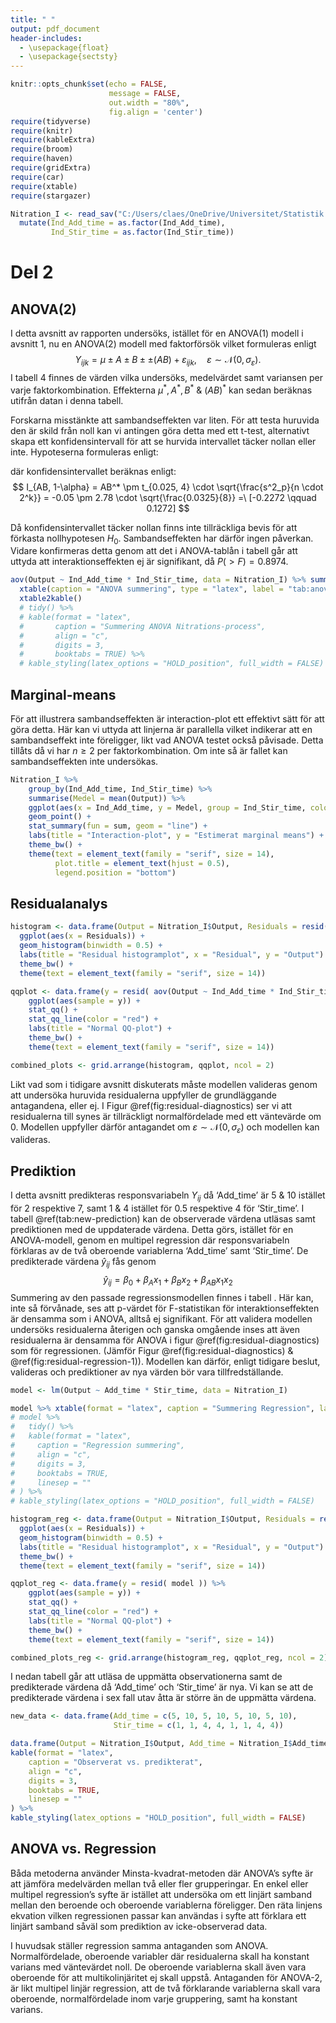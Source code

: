 ---
title: " "
output: pdf_document
header-includes:
  - \usepackage{float}
  - \usepackage{sectsty}
---

```{r setup-avsnitt2, include=FALSE}
knitr::opts_chunk$set(echo = FALSE, 
                      message = FALSE, 
                      out.width = "80%", 
                      fig.align = 'center')
require(tidyverse)
require(knitr)
require(kableExtra)
require(broom)
require(haven)
require(gridExtra)
require(car)
require(xtable)
require(stargazer)
```

```{r inladdning-data}
Nitration_I <- read_sav("C:/Users/claes/OneDrive/Universitet/Statistik Fortsättningskurs/STAA42 Grundkurs 2/Del1 - Praktik/Datorlaborationer/inlamning_4/Nitration_I.sav") %>% 
  mutate(Ind_Add_time = as.factor(Ind_Add_time),
         Ind_Stir_time = as.factor(Ind_Stir_time))
```

# Del 2

## ANOVA(2)
<!-- ```{r summering-data-del-2} -->
<!-- Nitration_I %>%  -->
<!--   group_by(Ind_Add_time, Ind_Stir_time) %>%  -->
<!--   summarise(n = n(), -->
<!--             Medel = mean(Output), -->
<!--             SD = sd(Output)) %>% -->
<!--   kable(format = "latex", -->
<!--         caption = "Summeringsstatistik Nitrations-process", -->
<!--         align = "c", -->
<!--         digits = 3, -->
<!--         booktabs = TRUE) %>%  -->
<!--   kable_styling(latex_options = "HOLD_position", full_width = FALSE) -->
<!-- ``` -->

I detta avsnitt av rapporten undersöks, istället för en ANOVA(1) modell i avsnitt 1, nu en ANOVA(2) modell med faktorförsök vilket formuleras enligt
$$
Y_{ijk}=\mu \pm A \pm B \pm \pm (AB)+ \varepsilon_{ijk}, \quad \varepsilon \sim \mathcal{N}(0, \sigma_{\varepsilon}).
$$
I tabell 4 finnes de värden vilka undersöks, medelvärdet samt variansen per varje faktorkombination. Effekterna $\mu^*, A^*, B^* \ \& \  (AB)^*$ kan sedan beräknas utifrån datan i denna tabell.  



```{=tex}
\begin{table}[h!]
\label{tab:summering-anova-2-factorial}
\caption{Summering/Beräkning av effekter}
\centering
\begin{tabular}{|c|cc|cc|c|c|l|c|}
  \hline
   &  &  & \multicolumn{2}{c|}{$Y_{ij}, n=2$} & $\bar{Y}_{ij}$ & $s^2_{ij}$ & Df \\
  \hline
  (1) & (-) 2 & (-) 0.5 & 85.4 & 85.6 & 85.5 & $0.1^2 + 0.1^2 = 0.02$ & 1 \\
  (a) & (+) 7 & (-) 0.5 & 86.6 & 86.9 & 86.75 & $0.15^2+0.15^2=0.045$ & 1 \\
  (b) & (-) 2 & (+) 4 & 80.1 & 80.4 & 80.25 & $0.15^2+0.15^2=0.045$ & 1 \\
  (ab) & (+) 7 & (+) 4 & 81.2 & 81.4 & 81.3 &  $0.1^2+0.1^2=0.02$ & 1 \\
  \hline
\end{tabular}
\end{table}
```

```{=tex}
\begin{align*}
 \mu^* &= \frac{1}{4}(85.5+86.75+80.25+81.3) = 83.45 \\
 A^* &= \frac{1}{4}(-85.5+86.75-80.25+81.3) = 0.575 \\
 B^* &= \frac{1}{4}(-85.5-86.75+80.25+81.3) = -2.675 \\
 (AB)^* &= \frac{1}{4}(85.5-86.75-80.25+81.3) = -0.05 \\
 s^2_p &= \frac{1}{4}(0.02+0.045+0.045+0.02) = 0.0325 \\
\end{align*}
```

Forskarna misstänkte att sambandseffekten var liten. För att testa huruvida den är skild från noll kan vi antingen göra detta med ett t-test, alternativt skapa ett konfidensintervall för att se hurvida intervallet täcker nollan eller inte. Hypoteserna formuleras enligt:
```{=tex}
\begin{align*}
H_0&: AB = 0 \\
H_1&: AB \neq 0
\end{align*}
```

där konfidensintervallet beräknas enligt: 
$$
I_{AB, 1-\alpha} = AB^* \pm t_{0.025, 4} \cdot \sqrt{\frac{s^2_p}{n \cdot 2^k}} = -0.05 \pm 2.78 \cdot \sqrt{\frac{0.0325}{8}} =\ [-0.2272 \qquad 0.1272]
$$

Då konfidensintervallet täcker nollan finns inte tillräckliga bevis för att förkasta nollhypotesen $H_0$. Sambandseffekten har därför ingen påverkan. Vidare konfirmeras detta genom att det i ANOVA-tablån i tabell \ref{tab:anova-2-del-2} går att uttyda att interaktionseffekten ej är signifikant, då $P(>F)=0.8974$.

```{r factorial-anova}
aov(Output ~ Ind_Add_time * Ind_Stir_time, data = Nitration_I) %>% summary() %>% 
  xtable(caption = "ANOVA summering", type = "latex", label = "tab:anova-2-del-2") %>% 
  xtable2kable()
  # tidy() %>% 
  # kable(format = "latex",
  #       caption = "Summering ANOVA Nitrations-process",
  #       align = "c",
  #       digits = 3,
  #       booktabs = TRUE) %>% 
  # kable_styling(latex_options = "HOLD_position", full_width = FALSE)
```

\pagebreak 


## Marginal-means
<!-- Interaction plot av de olika stir och add_time -->
För att illustrera sambandseffekten är interaction-plot ett effektivt sätt för att göra detta. Här kan vi uttyda att linjerna är parallella vilket indikerar att en sambandseffekt inte föreligger, likt vad ANOVA testet också påvisade. Detta tillåts då vi har $n \geq 2$ per faktorkombination. Om inte så är fallet kan sambandseffekten inte undersökas. 

```{r interaction-plot, fig.align='center', fig.cap='Interaction-plot'}
Nitration_I %>% 
    group_by(Ind_Add_time, Ind_Stir_time) %>%
    summarise(Medel = mean(Output)) %>%  
    ggplot(aes(x = Ind_Add_time, y = Medel, group = Ind_Stir_time, color = Ind_Stir_time)) + 
    geom_point() + 
    stat_summary(fun = sum, geom = "line") + 
    labs(title = "Interaction-plot", y = "Estimerat marginal means") +
    theme_bw() + 
    theme(text = element_text(family = "serif", size = 14),
          plot.title = element_text(hjust = 0.5), 
          legend.position = "bottom")
```

\pagebreak
## Residualanalys
<!-- Residualanalys -->

```{r residual-diagnostics, fig.align='center', fig.cap="Residual-plottar"}
histogram <- data.frame(Output = Nitration_I$Output, Residuals = resid( aov(Output ~ Ind_Add_time * Ind_Stir_time, data = Nitration_I) )) %>%
  ggplot(aes(x = Residuals)) +
  geom_histogram(binwidth = 0.5) +
  labs(title = "Residual histogramplot", x = "Residual", y = "Output") +
  theme_bw() + 
  theme(text = element_text(family = "serif", size = 14))

qqplot <- data.frame(y = resid( aov(Output ~ Ind_Add_time * Ind_Stir_time, data = Nitration_I) )) %>% 
    ggplot(aes(sample = y)) +
    stat_qq() + 
    stat_qq_line(color = "red") +
    labs(title = "Normal QQ-plot") +
    theme_bw() + 
    theme(text = element_text(family = "serif", size = 14))

combined_plots <- grid.arrange(histogram, qqplot, ncol = 2)

```

Likt vad som i tidigare avsnitt diskuterats måste modellen valideras genom att undersöka huruvida residualerna uppfyller de grundläggande antagandena, eller ej. I Figur \@ref(fig:residual-diagnostics) ser vi att residualerna till synes är tillräckligt normalfördelade med ett väntevärde om 0. Modellen uppfyller därför antagandet om $\varepsilon \sim \mathcal{N}(0,\sigma_{\varepsilon})$ och modellen kan valideras.

## Prediktion

I detta avsnitt predikteras responsvariabeln $Y_{ij}$ då 'Add_time' är 5 & 10 istället för 2 respektive 7, samt 1 & 4 istället för 0.5 respektive 4 för 'Stir_time'. I tabell \@ref(tab:new-prediction) kan de observerade värdena utläsas samt prediktionen med de uppdaterade värdena. Detta görs, istället för en ANOVA-modell, genom en multipel regression där responsvariabeln förklaras av de två oberoende variablerna 'Add_time' samt 'Stir_time'. De predikterade värdena $\hat{y}_{ij}$ fås genom 
$$
\hat{y}_{ij}= \beta_0 + \beta_{A}x_1 + \beta_{B}x_2 + \beta_{AB}x_1x_2 
$$
<!-- Prediktering av Output med nya värden -->
Summering av den passade regressionsmodellen finnes i tabell \ref{tab:regression-summary}. Här kan, inte så förvånade, ses att p-värdet för F-statistikan för interaktionseffekten är densamma som i ANOVA, alltså ej signifikant. För att validera modellen undersöks residualerna återigen och ganska omgående inses att även residualerna är densamma för ANOVA i figur \@ref(fig:residual-diagnostics) som för regressionen. (Jämför Figur \@ref(fig:residual-diagnostics) &  \@ref(fig:residual-regression-1)). Modellen kan därför, enligt tidigare beslut, valideras och prediktioner av nya värden bör vara tillfredställande.

```{r regression-model}
model <- lm(Output ~ Add_time * Stir_time, data = Nitration_I)

model %>% xtable(format = "latex", caption = "Summering Regression", label = "tab:regression-summary") %>% xtable2kable()
# model %>% 
#   tidy() %>% 
#   kable(format = "latex",
#     caption = "Regression summering",
#     align = "c",
#     digits = 3,
#     booktabs = TRUE,
#     linesep = ""
# ) %>%
# kable_styling(latex_options = "HOLD_position", full_width = FALSE)
```

```{r residual-regression-1, echo=FALSE, message=FALSE, out.width= "80%", fig.align='center', fig.cap= 'Reisudalplottar ANOVA'}
histogram_reg <- data.frame(Output = Nitration_I$Output, Residuals = resid( model )) %>%
  ggplot(aes(x = Residuals)) +
  geom_histogram(binwidth = 0.5) +
  labs(title = "Residual histogramplot", x = "Residual", y = "Output") +
  theme_bw() + 
  theme(text = element_text(family = "serif", size = 14))

qqplot_reg <- data.frame(y = resid( model )) %>% 
    ggplot(aes(sample = y)) +
    stat_qq() + 
    stat_qq_line(color = "red") +
    labs(title = "Normal QQ-plot") +
    theme_bw() + 
    theme(text = element_text(family = "serif", size = 14))

combined_plots_reg <- grid.arrange(histogram_reg, qqplot_reg, ncol = 2)

```

\pagebreak
I nedan tabell går att utläsa de uppmätta observationerna samt de predikterade värdena då 'Add_time' och 'Stir_time' är nya. Vi kan se att de predikterade värdena i sex fall utav åtta är större än de uppmätta värdena.

```{r new-prediction}
new_data <- data.frame(Add_time = c(5, 10, 5, 10, 5, 10, 5, 10),
                       Stir_time = c(1, 1, 4, 4, 1, 1, 4, 4))

data.frame(Output = Nitration_I$Output, Add_time = Nitration_I$Add_time, Stir_time = Nitration_I$Stir_time, Add_time_new = new_data$Add_time, Stir_time_new = new_data$Stir_time, Predikterat = predict(model, newdata = new_data)) %>% mutate('+/-' = Predikterat - Output) %>% 
kable(format = "latex",
    caption = "Observerat vs. predikterat",
    align = "c",
    digits = 3,
    booktabs = TRUE,
    linesep = ""
) %>%
kable_styling(latex_options = "HOLD_position", full_width = FALSE)
```



## ANOVA vs. Regression

Båda metoderna använder Minsta-kvadrat-metoden där ANOVA’s syfte är att jämföra medelvärden mellan två eller fler grupperingar. En enkel eller multipel regression’s syfte är istället att undersöka om ett linjärt samband mellan den beroende och oberoende variablerna föreligger. Den räta linjens ekvation vilken regressionen passar kan användas i syfte att förklara ett linjärt samband såväl som prediktion av icke-observerad data.

I huvudsak ställer regression samma antaganden som ANOVA. Normalfördelade, oberoende variabler där residualerna skall ha konstant varians med väntevärdet noll. De oberoende variablerna skall även vara oberoende för att multikolinjäritet ej skall uppstå. Antaganden för ANOVA-2, är likt multipel linjär regression, att de två förklarande variablerna skall vara oberoende, normalfördelade inom varje gruppering, samt ha konstant varians.


<!--  ```{r prediction} -->
<!-- k <- aov(Output ~ Ind_Add_time * Ind_Stir_time, data = Nitration_I) -->

<!-- # Lägger här in de nya vrädena vilka prediktionen skall baseras på -->
<!-- new_data <- data.frame( -->
<!--   Ind_Add_time = factor(c(-1, 1, -1, 1)), -->
<!--   Ind_Stir_time = factor(c(-1, -1, 1, 1)), -->
<!--   Add_time = c(5, 10, 5, 10), -->
<!--   Stir_time = c(1, 1, 4, 4) -->
<!-- ) -->

<!-- predicted <- predict(k, newdata = new_data) -->
<!-- ``` -->

